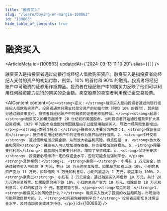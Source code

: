 ```yaml
---
title: "融资买入"
slug: "/learn/buying-on-margin-100863"
id: "100863"
hide_table_of_contents: true
---
```



# 融资买入

<ArticleMeta id={100863} updatedAt={'2024-09-13 11:10:20'} alias={`[]`} />
<div className='border-solid border-b border-t-0 my-4 border-[var(--ifm-color-gray-300)]' />

融资买入是指投资者通过向银行或经纪人借款购买资产。融资买入是指投资者向经纪人支付的资产的初始付款，例如，10% 的首付和 90% 的融资。投资者将经纪账户中可融资的证券用作抵押品。投资者在经纪账户中的购买力反映了他们可以利用任何融资能力进行的购买的总金额。卖空股票的卖空者利用保证金交易股票。

<AIContent content={`<p><strong>定义：</strong>融资买入是指投资者通过向银行或经纪人借款购买资产。投资者通常只需支付部分资产的初始付款（例如 10% 的首付），其余部分通过融资来支付。投资者将经纪账户中可融资的证券用作抵押品。</p><p><strong>起源：</strong>融资买入的概念起源于 20 世纪初的美国股市，当时投资者开始通过借款来扩大其投资规模。1929 年的股市崩盘部分原因就是由于过度使用融资买入，导致市场风险急剧增加。</p><p><strong>类别与特点：</strong>融资买入主要分为两类：1. <strong>保证金交易</strong>：投资者使用经纪账户中的证券作为抵押品进行借款。2. <strong>杠杆交易</strong>：通过借款增加投资金额，从而放大收益和风险。特点包括：a. <strong>放大收益和风险</strong>：融资买入可以增加潜在收益，但也会增加潜在损失。b. <strong>需要支付利息</strong>：借款部分需要支付利息，增加了投资成本。c. <strong>保证金要求</strong>：投资者必须维持一定的保证金水平，否则可能会被强制平仓。</p><p><strong>具体案例：</strong>1. <strong>案例一</strong>：小明有 1 万元资金，他通过融资买入再借款 9 万元，共计 10 万元购买某股票。如果股票价格上涨 10%，小明的总资产变为 11 万元，扣除借款 9 万元和利息后，小明的收益为 1 万元，收益率为 100%。2. <strong>案例二</strong>：小红有 2 万元资金，通过融资买入再借款 18 万元，共计 20 万元购买某股票。如果股票价格下跌 10%，小红的总资产变为 18 万元，扣除借款 18 万元和利息后，小红的收益为 0 元，甚至可能亏损。</p><p><strong>常见问题：</strong>1. <strong>融资买入的风险是什么？</strong> 融资买入放大了投资的收益和风险，市场波动可能导致巨额亏损。2. <strong>如何避免被强制平仓？</strong> 投资者应密切关注保证金水平，及时追加资金或减少持仓。</p>`} id={100863} />
